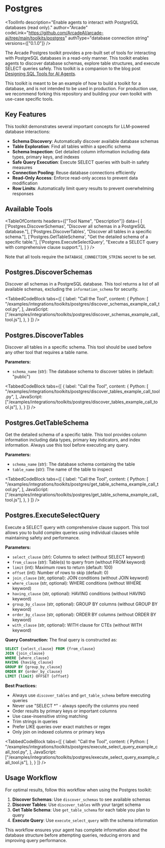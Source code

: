 # Postgres


<ToolInfo
  description="Enable agents to interact with PostgreSQL databases (read only)."
  author="Arcade"
  codeLink="https://github.com/ArcadeAI/arcade-ai/tree/main/toolkits/postgres"
  authType="database connection string"
  versions={["0.1.0"]}
/>

<Badges repo="arcadeai/arcade-postgres" />

The Arcade Postgres toolkit provides a pre-built set of tools for interacting with PostgreSQL databases in a read-only manner. This toolkit enables agents to discover database schemas, explore table structures, and execute SELECT queries safely.  This toolkit is a companion to the blog post [Designing SQL Tools for AI Agents](https://blog.arcade.dev/sql-tools-ai-agents-security).

<Note>
This toolkit is meant to be an example of how to build a toolkit for a database, and is not intended to be used in production. For production use, we recommend forking this repository and building your own toolkit with use-case specific tools.
</Note>

## Key Features

This toolkit demonstrates several important concepts for LLM-powered database interactions:

* **Schema Discovery**: Automatically discover available database schemas
* **Table Exploration**: Find all tables within a specific schema
* **Schema Inspection**: Get detailed column information including data types, primary keys, and indexes
* **Safe Query Execution**: Execute SELECT queries with built-in safety measures
* **Connection Pooling**: Reuse database connections efficiently
* **Read-Only Access**: Enforce read-only access to prevent data modification
* **Row Limits**: Automatically limit query results to prevent overwhelming responses

## Available Tools

<TableOfContents
  headers={["Tool Name", "Description"]}
  data={
    [
      ['Postgres.DiscoverSchemas', "Discover all schemas in a PostgreSQL database."],
      ['Postgres.DiscoverTables', "Discover all tables in a specific schema."],
      ['Postgres.GetTableSchema', "Get the detailed schema of a specific table."],
      ['Postgres.ExecuteSelectQuery', "Execute a SELECT query with comprehensive clause support."],
    ]
  }
/>

Note that all tools require the `DATABASE_CONNECTION_STRING` secret to be set.

## Postgres.DiscoverSchemas

Discover all schemas in a PostgreSQL database. This tool returns a list of all available schemas, excluding the `information_schema` for security.

<TabbedCodeBlock
  tabs={[
    {
      label: "Call the Tool",
      content: {
        Python: [
          "/examples/integrations/toolkits/postgres/discover_schemas_example_call_tool.py",
        ],
        JavaScript: ["/examples/integrations/toolkits/postgres/discover_schemas_example_call_tool.js"],
      },
    }
  ]}
/>

## Postgres.DiscoverTables

Discover all tables in a specific schema. This tool should be used before any other tool that requires a table name.

**Parameters:**
- `schema_name` (str): The database schema to discover tables in (default: "public")

<TabbedCodeBlock
  tabs={[
    {
      label: "Call the Tool",
      content: {
        Python: [
          "/examples/integrations/toolkits/postgres/discover_tables_example_call_tool.py",
        ],
        JavaScript: ["/examples/integrations/toolkits/postgres/discover_tables_example_call_tool.js"],
      },
    }
  ]}
/>

## Postgres.GetTableSchema

Get the detailed schema of a specific table. This tool provides column information including data types, primary key indicators, and index information. Always use this tool before executing any query.

**Parameters:**
- `schema_name` (str): The database schema containing the table
- `table_name` (str): The name of the table to inspect

<TabbedCodeBlock
  tabs={[
    {
      label: "Call the Tool",
      content: {
        Python: [
          "/examples/integrations/toolkits/postgres/get_table_schema_example_call_tool.py",
        ],
        JavaScript: ["/examples/integrations/toolkits/postgres/get_table_schema_example_call_tool.js"],
      },
    }
  ]}
/>

## Postgres.ExecuteSelectQuery

Execute a SELECT query with comprehensive clause support. This tool allows you to build complex queries using individual clauses while maintaining safety and performance.

**Parameters:**
- `select_clause` (str): Columns to select (without SELECT keyword)
- `from_clause` (str): Table(s) to query from (without FROM keyword)
- `limit` (int): Maximum rows to return (default: 100)
- `offset` (int): Number of rows to skip (default: 0)
- `join_clause` (str, optional): JOIN conditions (without JOIN keyword)
- `where_clause` (str, optional): WHERE conditions (without WHERE keyword)
- `having_clause` (str, optional): HAVING conditions (without HAVING keyword)
- `group_by_clause` (str, optional): GROUP BY columns (without GROUP BY keyword)
- `order_by_clause` (str, optional): ORDER BY columns (without ORDER BY keyword)
- `with_clause` (str, optional): WITH clause for CTEs (without WITH keyword)

**Query Construction:**
The final query is constructed as:
```sql
SELECT {select_clause} FROM {from_clause}
JOIN {join_clause}
WHERE {where_clause}
HAVING {having_clause}
GROUP BY {group_by_clause}
ORDER BY {order_by_clause}
LIMIT {limit} OFFSET {offset}
```

**Best Practices:**
- Always use `discover_tables` and `get_table_schema` before executing queries
- Never use "SELECT *" - always specify the columns you need
- Order results by primary keys or important columns
- Use case-insensitive string matching
- Trim strings in queries
- Prefer LIKE queries over exact matches or regex
- Only join on indexed columns or primary keys

<TabbedCodeBlock
  tabs={[
    {
      label: "Call the Tool",
      content: {
        Python: [
          "/examples/integrations/toolkits/postgres/execute_select_query_example_call_tool.py",
        ],
        JavaScript: ["/examples/integrations/toolkits/postgres/execute_select_query_example_call_tool.js"],
      },
    }
  ]}
/>

## Usage Workflow

For optimal results, follow this workflow when using the Postgres toolkit:

1. **Discover Schemas**: Use `discover_schemas` to see available schemas
2. **Discover Tables**: Use `discover_tables` with your target schema
3. **Get Table Schema**: Use `get_table_schema` for each table you plan to query
4. **Execute Query**: Use `execute_select_query` with the schema information

This workflow ensures your agent has complete information about the database structure before attempting queries, reducing errors and improving query performance.

<ToolFooter />
